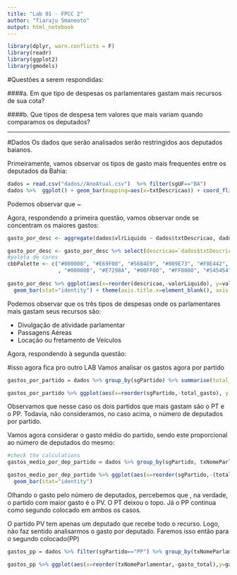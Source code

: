 ```yaml
---
title: "Lab 01 - FPCC 2"
author: "Tiaraju Smaneoto"
output: html_notebook
---
```


```r
library(dplyr, warn.conflicts = F)
library(readr)
library(ggplot2)
library(gmodels)
```

#Questões a serem respondidas:

####a. Em que tipo de despesas os parlamentares gastam mais recursos de sua cota?


####b. Que tipos de despesa tem valores que mais variam quando comparamos os deputados? 

-------

#Dados
Os dados que serão analisados serão restringidos aos deputados baianos. 

Primeiramente, vamos observar os tipos de gasto mais frequentes entre os deputados da Bahia:

```r
dados = read.csv("dados//AnoAtual.csv")  %>% filter(sgUF=="BA")
dados %>%  ggplot() + geom_bar(mapping=aes(x=txtDescricao)) + coord_flip()
```
Podemos observar que ~


Agora, respondendo a primeira questão, vamos observar onde se concentram os maiores gastos:

```r
gasto_por_desc <- aggregate(dados$vlrLiquido ~ dados$txtDescricao, dados, sum)

gasto_por_desc <- gasto_por_desc %>% select(descricao=`dados$txtDescricao`, valorLiquido=`dados$vlrLiquido`)
#paleta de cores 
cbbPalette <- c("#000000", "#E69F00", "#56B4E9", "#009E73", "#F0E442", "#0072B2", "#D55E00", "#CC79A7"
                , "#00008B", "#E7298A", "#00FF00", "#FF0000", "#545454", "#0000FF", "#E6AB02")
  
gasto_por_desc %>% ggplot(aes(x=reorder(descricao,-valorLiquido), y=valorLiquido, fill=reorder(descricao,-valorLiquido) )) +
  geom_bar(stat="identity") + theme(axis.title.x=element_blank(), axis.text.x=element_blank(),axis.ticks.x=element_blank())+ scale_fill_manual(values=cbbPalette, name="Descrição") 

```
Podemos observar que os três tipos de despesas onde os parlamentares mais gastam seus recursos são:

* Divulgação de atividade parlamentar
* Passagens Aéreas
* Locação ou fretamento de Veículos



Agora, respondendo à segunda questão:







#isso agora fica pro outro LAB
Vamos analisar os gastos agora por partido
```r

gastos_por_partido = dados %>% group_by(sgPartido) %>% summarise(total_gasto = sum(vlrLiquido)) %>% arrange(-total_gasto)

gastos_por_partido %>% ggplot(aes(x=reorder(sgPartido,-total_gasto), y = total_gasto)) + geom_bar(stat="identity")
```

Observamos que nesse caso os dois partidos que mais gastam são o PT e o PP. Todavia, não consideramos, no caso acima, o número de deputados por partido. 

Vamos agora considerar o gasto médio do partido, sendo este proporcional ao número de deputados do mesmo:

```r
#check the calculations
gastos_medio_por_dep_partido = dados %>% group_by(sgPartido, txNomeParlamentar) %>% summarise(total_gasto = sum(vlrLiquido)) %>% group_by(sgPartido) %>% summarise(count=n(), total_gasto=sum(total_gasto)) 

gastos_medio_por_dep_partido %>% ggplot(aes(x=reorder(sgPartido,-(total_gasto/count)),y=(total_gasto/count))) +
  geom_bar(stat="identity")
```


Olhando o gasto pelo número de deputados, percebemos que , na verdade, o partido com maior gasto é o PV. O PT deixou o topo. Já o PP continua como segundo colocado em ambos os casos.

O partido PV tem apenas um deputado que recebe todo o recurso. Logo, não faz sentido analisarmos o gasto por deputado.
Faremos isso então para o segundo  colocado(PP)

```r

gastos_pp = dados %>% filter(sgPartido=="PP") %>% group_by(txNomeParlamentar) %>% summarise(gasto_total = sum(vlrLiquido))

gastos_pp %>% ggplot(aes(x=reorder(txNomeParlamentar,-gasto_total),y=gasto_total)) + geom_bar(stat="identity")

```






